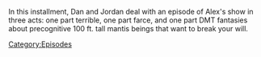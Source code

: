 {{DEFAULTSORT:
    #_EPISODE_0861:October 18, 2023
}}{{Episode
    | title           = October 18, 2023
    | caption         = Listen to this episode on [https://knowledgefight.libsyn.com/861-october-18-2023 Libsyn] [None Spotify]
    | episodeNumber   = 861
    | length          = 01:43:28
    | airDate         = October 20, 2023
    | coverageDate    = October 18, 2023
    | previousEpisode = [[860: October 13, 2023]]
}}

{{Stub}}

In this installment, Dan and Jordan deal with an episode of Alex's show in three acts: one part terrible, one part farce, and one part DMT fantasies about precognitive 100 ft. tall mantis beings that want to break your will.

[[Category:Episodes]]
